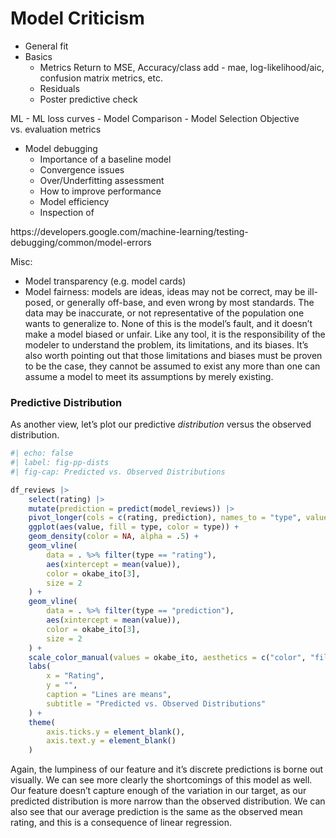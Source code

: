 # Model Criticism


- General fit
- Basics
    - Metrics
        Return to MSE, Accuracy/class
        add - mae, log-likelihood/aic,  confusion matrix metrics, etc.
    - Residuals
    - Poster predictive check


ML
    - ML loss curves
- Model Comparison
- Model Selection
    Objective vs. evaluation metrics

- Model debugging
    - Importance of a baseline model 
    - Convergence issues
    - Over/Underfitting assessment
    - How to improve performance
    - Model efficiency
    - Inspection of 

https://developers.google.com/machine-learning/testing-debugging/common/model-errors

Misc:

- Model transparency (e.g. model cards)
- Model fairness: models are ideas, ideas may not be correct, may be ill-posed, or generally off-base, and even wrong by most standards.  The data may be inaccurate, or not representative of the population one wants to generalize to. None of this is the model's fault, and it doesn't make a model biased or unfair.  Like any tool, it is the responsibility of the modeler to understand the problem, its limitations, and its biases.  It's also worth pointing out that those limitations and biases must be proven to be the case, they cannot be assumed to exist any more than one can assume a model to meet its assumptions by merely existing. 




### Predictive Distribution

As another view, let's plot our predictive *distribution* versus the observed distribution.  
```r
#| echo: false
#| label: fig-pp-dists
#| fig-cap: Predicted vs. Observed Distributions

df_reviews |>
    select(rating) |>
    mutate(prediction = predict(model_reviews)) |>
    pivot_longer(cols = c(rating, prediction), names_to = "type", values_to = "value") |>
    ggplot(aes(value, fill = type, color = type)) +
    geom_density(color = NA, alpha = .5) +
    geom_vline(
        data = . %>% filter(type == "rating"),
        aes(xintercept = mean(value)),
        color = okabe_ito[3],
        size = 2
    ) +
    geom_vline(
        data = . %>% filter(type == "prediction"),
        aes(xintercept = mean(value)),
        color = okabe_ito[3],
        size = 2
    ) +
    scale_color_manual(values = okabe_ito, aesthetics = c("color", "fill")) +
    labs(
        x = "Rating",
        y = "",
        caption = "Lines are means",
        subtitle = "Predicted vs. Observed Distributions"
    ) +
    theme(
        axis.ticks.y = element_blank(),
        axis.text.y = element_blank()
    )

```

Again, the lumpiness of our feature and it's discrete predictions is borne out visually. We can see more clearly the shortcomings of this model as well. Our feature doesn't capture enough of the variation in our target, as our predicted distribution is more narrow than the observed distribution.  We can also see that our average prediction is the same as the observed mean rating, and this is a consequence of linear regression.